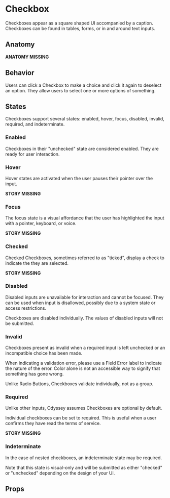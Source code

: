 
# Checkbox

Checkboxes appear as a square shaped UI accompanied by a caption. Checkboxes can be found in tables, forms, or in and around text inputs.

## Anatomy

**ANATOMY MISSING**

## Behavior

Users can click a Checkbox to make a choice and click it again to deselect an option. They allow users to select one or more options of something.

<Canvas>
  <Story id="components-checkbox--default" />
</Canvas>

## States

Checkboxes support several states: enabled, hover, focus, disabled, invalid, required, and indeterminate.

### Enabled

Checkboxes in their "unchecked" state are considered enabled. They are ready for user interaction.

<Canvas>
  <Story id="components-checkbox--default" />
</Canvas>

### Hover

Hover states are activated when the user pauses their pointer over the input.

**STORY MISSING**

### Focus

The focus state is a visual affordance that the user has highlighted the input with a pointer, keyboard, or voice.

**STORY MISSING**

### Checked

Checked Checkboxes, sometimes referred to as "ticked", display a check to indicate the they are selected.

**STORY MISSING**

### Disabled

Disabled inputs are unavailable for interaction and cannot be focused. They can be used when input is disallowed, possibly due to a system state or access restrictions.

Checkboxes are disabled individually. The values of disabled inputs will not be submitted.

<Canvas>
  <Story id="components-checkbox--disabled" />
</Canvas>

### Invalid

Checkboxes present as invalid when a required input is left unchecked or an incompatible choice has been made.

When indicating a validation error, please use a Field Error label to indicate the nature of the error. Color alone is not an accessible way to signify that something has gone wrong.

Unlike Radio Buttons, Checkboxes validate individually, not as a group.

<Canvas>
  <Story id="components-checkbox--invalid" />
</Canvas>

### Required

Unlike other inputs, Odyssey assumes Checkboxes are optional by default.

Individual checkboxes can be set to required. This is useful when a user confirms they have read the terms of service.

**STORY MISSING**

### Indeterminate

In the case of nested checkboxes, an indeterminate state may be required.

Note that this state is visual-only and will be submitted as either "checked" or "unchecked" depending on the design of your UI.

<Canvas>
  <Story id="components-checkbox--indeterminate" />
</Canvas>

## Props

<ArgsTable />

<ThemeTable componentThemeReducer={theme} />
